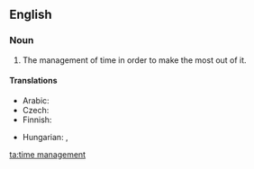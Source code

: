 ==English==
{{wikipedia}}

===Noun===
{{head|en|noun|head=[[time]] [[management]]}}

# The management of time in order to make the most out of it.

====Translations====
{{trans-top|management of time}}
* Arabic: {{t-|ar|الوقة management|sc=Arab}}
* Czech: {{t-|cs|řízení času|n}}
* Finnish: {{t-|fi|ajanhallinta}}
{{trans-mid}}
* Hungarian: {{t-|hu|időbeosztás}}, {{t-|hu|időgazdálkodás}}
{{trans-bottom}}

[[ta:time management]]
